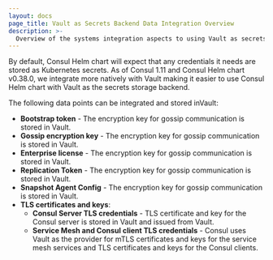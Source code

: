 ```yaml
---
layout: docs
page_title: Vault as Secrets Backend Data Integration Overview
description: >-
  Overview of the systems integration aspects to using Vault as secrets backend for Consul on Kubernetes.
---
```


By default, Consul Helm chart will expect that any credentials it needs are stored as Kubernetes secrets.
As of Consul 1.11 and Consul Helm chart v0.38.0, we integrate more natively with Vault making it easier
to use Consul Helm chart with Vault as the secrets storage backend.

The following data points can be integrated and stored inVault:
- **Bootstrap token** - The encryption key for gossip communication is stored in Vault.
- **Gossip encryption key** - The encryption key for gossip communication is stored in Vault.
- **Enterprise license** - The encryption key for gossip communication is stored in Vault.
- **Replication Token** - The encryption key for gossip communication is stored in Vault.
- **Snapshot Agent Config** - The encryption key for gossip communication is stored in Vault.
- **TLS certificates and keys**:
  - **Consul Server TLS credentials** - TLS certificate and key for the Consul server is stored in Vault and issued from Vault.
  - **Service Mesh and Consul client TLS credentials** - Consul uses Vault as the provider for mTLS certificates and keys for the service mesh services
  and TLS certificates and keys for the Consul clients.
